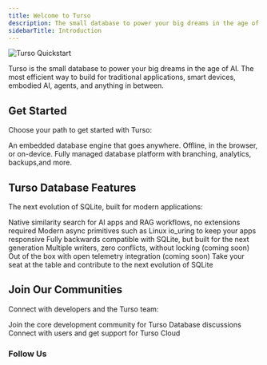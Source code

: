 ```yaml
---
title: Welcome to Turso
description: The small database to power your big dreams in the age of AI.
sidebarTitle: Introduction
---
```


<Frame>

![Turso Quickstart](/images/turso-banner.png)

</Frame>

Turso is the small database to power your big dreams in the age of AI. The most efficient way to build for traditional applications, smart devices, embodied AI, agents, and anything in between.

## Get Started

Choose your path to get started with Turso:

<CardGroup cols={2}>
  <Card title="Turso Database (Embedded)" icon="microchip" href="/quickstart">
    An embedded database engine that goes anywhere. Offline, in the browser, or
    on-device.
  </Card>
  <Card title="Turso Cloud" icon="cloud" href="/turso-cloud">
    Fully managed database platform with branching, analytics, backups,and more.
  </Card>
</CardGroup>

## Turso Database Features

The next evolution of SQLite, built for modern applications:

<CardGroup cols={3}>
  <Card title="Vector Search" icon="magnifying-glass">
    Native similarity search for AI apps and RAG workflows, no extensions
    required
  </Card>
  <Card title="Async Design" icon="bolt">
    Modern async primitives such as Linux io_uring to keep your apps responsive
  </Card>
  <Card title="SQLite Compatible" icon="check">
    Fully backwards compatible with SQLite, but built for the next generation
  </Card>
  <Card title="Concurrent Writes" icon="arrows-rotate">
    Multiple writers, zero conflicts, without locking (coming soon)
  </Card>
  <Card title="Observability" icon="chart-line">
    Out of the box with open telemetry integration (coming soon)
  </Card>
  <Card title="Open Contribution" icon="code-branch">
    Take your seat at the table and contribute to the next evolution of SQLite
  </Card>
</CardGroup>

## Join Our Communities

Connect with developers and the Turso team:

<CardGroup cols={2}>
  <Card
    title="Turso Database Core Developers"
    icon="discord"
    href="https://discord.gg/turso-database"
  >
    Join the core development community for Turso Database discussions
  </Card>
  <Card
    title="Turso Cloud Community"
    icon="discord"
    href="https://discord.gg/turso"
  >
    Connect with users and get support for Turso Cloud
  </Card>
</CardGroup>

### Follow Us

<CardGroup cols={3}>
  <Card title="GitHub" icon="star" href="https://github.com/tursodatabase" />
  <Card
    title="X (Twitter)"
    icon="x-twitter"
    href="https://twitter.com/tursodatabase"
  />
  <Card
    title="LinkedIn"
    icon="linkedin"
    href="https://www.linkedin.com/company/turso"
  />
</CardGroup>

